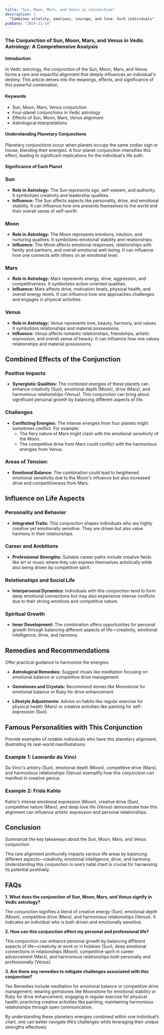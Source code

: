 ```yaml
---
title: "Sun, Moon, Mars, and Venus in conjunction"
description: |
  "Combines vitality, emotions, courage, and love. Such individuals"
pubDate: "2024-11-14"
---
```


### The Conjunction of Sun, Moon, Mars, and Venus in Vedic Astrology: A Comprehensive Analysis

#### Introduction

In Vedic astrology, the conjunction of the Sun, Moon, Mars, and Venus forms a rare and impactful alignment that deeply influences an individual's destiny. This article delves into the meanings, effects, and significance of this powerful combination.

#### Keywords

- Sun, Moon, Mars, Venus conjunction
- Four-planet conjunctions in Vedic astrology
- Effects of Sun, Moon, Mars, Venus alignment
- Astrological interpretations

#### Understanding Planetary Conjunctions

Planetary conjunctions occur when planets occupy the same zodiac sign or house, blending their energies. A four-planet conjunction intensifies this effect, leading to significant implications for the individual's life path.

#### Significance of Each Planet

### Sun

- **Role in Astrology:** The Sun represents ego, self-esteem, and authority. It symbolizes creativity and leadership qualities.
- **Influence:** The Sun affects aspects like personality, drive, and emotional stability. It can influence how one presents themselves to the world and their overall sense of self-worth.

### Moon

- **Role in Astrology:** The Moon represents emotions, intuition, and nurturing qualities. It symbolizes emotional stability and relationships.
- **Influence:** The Moon affects emotional responses, relationships with family and partners, and overall emotional well-being. It can influence how one connects with others on an emotional level.

### Mars

- **Role in Astrology:** Mars represents energy, drive, aggression, and competitiveness. It symbolizes action-oriented qualities.
- **Influence:** Mars affects drive, motivation levels, physical health, and overall energy levels. It can influence how one approaches challenges and engages in physical activities.

### Venus

- **Role in Astrology:** Venus represents love, beauty, harmony, and values. It symbolizes relationships and material possessions.
- **Influence:** Venus affects romantic relationships, friendships, artistic expression, and overall sense of beauty. It can influence how one values relationships and material possessions.

## Combined Effects of the Conjunction

### Positive Impacts

- **Synergistic Qualities:** The combined energies of these planets can enhance creativity (Sun), emotional depth (Moon), drive (Mars), and harmonious relationships (Venus). This conjunction can bring about significant personal growth by balancing different aspects of life.
  
### Challenges

- **Conflicting Energies:** The intense energies from four planets might sometimes conflict. For example:
  - The fiery nature of Mars might clash with the emotional sensitivity of the Moon.
  - The competitive drive from Mars could conflict with the harmonious energies from Venus.
  
### Areas of Tension:

- **Emotional Balance:** The combination could lead to heightened emotional sensitivity due to the Moon's influence but also increased drive and competitiveness from Mars.
  
## Influence on Life Aspects

### Personality and Behavior

- **Integrated Traits:** This conjunction shapes individuals who are highly creative yet emotionally sensitive. They are driven but also value harmony in their relationships.
  
### Career and Ambitions

- **Professional Strengths:** Suitable career paths include creative fields like art or music where they can express themselves artistically while also being driven by competitive spirit.
  
### Relationships and Social Life

- **Interpersonal Dynamics:** Individuals with this conjunction tend to form deep emotional connections but may also experience intense conflicts due to their strong emotions and competitive nature.
  
### Spiritual Growth

- **Inner Development:** The combination offers opportunities for personal growth through balancing different aspects of life—creativity, emotional intelligence, drive, and harmony.
  
## Remedies and Recommendations

Offer practical guidance to harmonize the energies:

- **Astrological Remedies:** Suggest rituals like meditation focusing on emotional balance or competitive drive management.
  
- **Gemstones and Crystals:** Recommend stones like Moonstone for emotional balance or Ruby for drive enhancement.
  
- **Lifestyle Adjustments:** Advise on habits like regular exercise for physical health (Mars) or creative activities like painting for self-expression (Sun).

## Famous Personalities with This Conjunction

Provide examples of notable individuals who have this planetary alignment, illustrating its real-world manifestations:

### Example 1: Leonardo da Vinci

Da Vinci's artistry (Sun), emotional depth (Moon), competitive drive (Mars), and harmonious relationships (Venus) exemplify how this conjunction can manifest in creative genius.

### Example 2: Frida Kahlo

Kahlo's intense emotional expression (Moon), creative drive (Sun), competitive nature (Mars), and deep love life (Venus) demonstrate how this alignment can influence artistic expression and personal relationships.

## Conclusion

Summarize the key takeaways about the Sun, Moon, Mars, and Venus conjunction:

This rare alignment profoundly impacts various life areas by balancing different aspects—creativity, emotional intelligence, drive, and harmony. Understanding this conjunction in one’s natal chart is crucial for harnessing its potential positively.

## FAQs

**1. What does the conjunction of Sun, Moon, Mars, and Venus signify in Vedic astrology?**

The conjunction signifies a blend of creative energy (Sun), emotional depth (Moon), competitive drive (Mars), and harmonious relationships (Venus). It indicates an individual who is both driven and emotionally sensitive.

**2. How can this conjunction affect my personal and professional life?**

This conjunction can enhance personal growth by balancing different aspects of life—creativity at work or in hobbies (Sun), deep emotional connections in relationships (Moon), competitive spirit in career advancement (Mars), and harmonious relationships both personally and professionally (Venus).

**3. Are there any remedies to mitigate challenges associated with this conjunction?**

Yes Remedies include meditation for emotional balance or competitive drive management; wearing gemstones like Moonstone for emotional stability or Ruby for drive enhancement; engaging in regular exercise for physical health; practicing creative activities like painting; maintaining harmonious relationships through open communication.

By understanding these planetary energies combined within one individual’s chart, one can better navigate life’s challenges while leveraging their unique strengths effectively